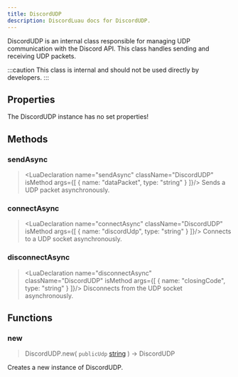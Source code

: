 ```yaml
---
title: DiscordUDP
description: DiscordLuau docs for DiscordUDP.
---
```

[//]: # (This file was automatically compiled through the Generator luau code under this repository)
[//]: # (if you want to edit the documentation of discord-luau, please write changes)
[//]: # (to the discord-luau repository itself, we extract the comments from discord-luau and translate)
[//]: # (them into markdown files that Nextra can interpret!)

[//]: # (----- DOCUMENT IMPORTS ----- )


[//]: # (----- DOCUMENT DESCRIPTION ----- )

DiscordUDP is an internal class responsible for managing UDP communication with the Discord API. This class handles sending and receiving UDP packets.

:::caution
This class is internal and should not be used directly by developers.
:::

[//]: # (----- DOCUMENT PROPERTIES ----- )

## Properties

The DiscordUDP instance has no set properties!

[//]: # (----- DOCUMENT METHODS ----- )

## Methods

### sendAsync

> <LuaDeclaration name="sendAsync" className="DiscordUDP" isMethod args={[ { name: "dataPacket", type: "string" } ]}/>
Sends a UDP packet asynchronously.
### connectAsync

> <LuaDeclaration name="connectAsync" className="DiscordUDP" isMethod args={[ { name: "discordUdp", type: "string" } ]}/>
Connects to a UDP socket asynchronously.
### disconnectAsync

> <LuaDeclaration name="disconnectAsync" className="DiscordUDP" isMethod args={[ { name: "closingCode", type: "string" } ]}/>
Disconnects from the UDP socket asynchronously.

[//]: # (----- DOCUMENT FUNCTIONS ----- )

## Functions

### new

> DiscordUDP.new( `publicUdp` [string](https://www.lua.org/pil/2.4.html) ) ->  DiscordUDP 

Creates a new instance of DiscordUDP.

